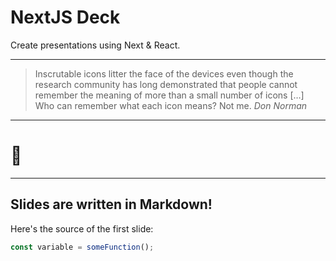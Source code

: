 <SlidePage>

# NextJS Deck

Create presentations using Next & React.

---

> Inscrutable icons litter the face of the devices even though the research
> community has long demonstrated that people cannot remember the meaning of
> more than a small number of icons […] Who can remember what each icon
> means? Not me.
> <cite>Don Norman</cite>

---

# 🤫

---

## Slides are written in Markdown!

Here's the source of the first slide:

```js
const variable = someFunction();
```

</SlidePage>
